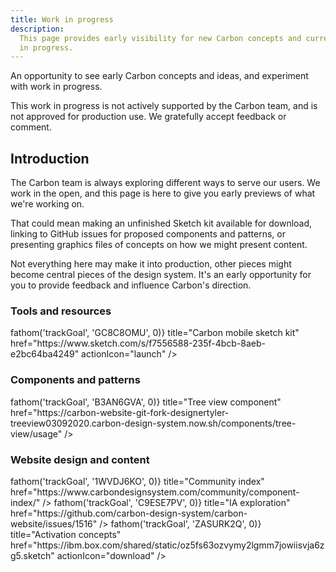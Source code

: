 ```yaml
---
title: Work in progress
description:
  This page provides early visibility for new Carbon concepts and current work
  in progress.
---
```


<PageDescription>

An opportunity to see early Carbon concepts and ideas, and experiment with work
in progress.

</PageDescription>

<InlineNotification>
  This work in progress is not actively supported by the Carbon team, and is not
  approved for production use. We gratefully accept feedback or comment.
</InlineNotification>

## Introduction

The Carbon team is always exploring different ways to serve our users. We work
in the open, and this page is here to give you early previews of what we're
working on.

That could mean making an unfinished Sketch kit available for download, linking
to GitHub issues for proposed components and patterns, or presenting graphics
files of concepts on how we might present content.

Not everything here may make it into production, other pieces might become
central pieces of the design system. It's an early opportunity for you to
provide feedback and influence Carbon's direction.

### Tools and resources

<CardGroup>
  <MiniCard
    onClick={() => fathom('trackGoal', 'GC8C8OMU', 0)}
    title="Carbon mobile sketch kit"
    href="https://www.sketch.com/s/f7556588-235f-4bcb-8aeb-e2bc64ba4249"
    actionIcon="launch"
  />
</CardGroup>

### Components and patterns

<CardGroup>
  <MiniCard
    onClick={() => fathom('trackGoal', 'B3AN6GVA', 0)}
    title="Tree view component"
    href="https://carbon-website-git-fork-designertyler-treeview03092020.carbon-design-system.now.sh/components/tree-view/usage"
  />
</CardGroup>

### Website design and content

<CardGroup>
  <MiniCard
    onClick={() => fathom('trackGoal', '1WVDJ6KO', 0)}
    title="Community index"
    href="https://www.carbondesignsystem.com/community/component-index/"
  />
  <MiniCard
    onClick={() => fathom('trackGoal', 'C9ESE7PV', 0)}
    title="IA exploration"
    href="https://github.com/carbon-design-system/carbon-website/issues/1516"
  />
  <MiniCard
    onClick={() => fathom('trackGoal', 'ZASURK2Q', 0)}
    title="Activation concepts"
    href="https://ibm.box.com/shared/static/oz5fs63ozvymy2lgmm7jowiisvja6zg5.sketch"
    actionIcon="download"
  />
</CardGroup>
